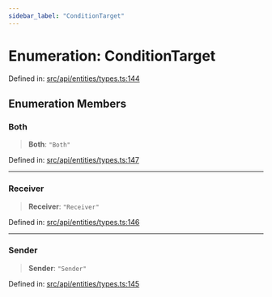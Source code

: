 ```yaml
---
sidebar_label: "ConditionTarget"
---
```


# Enumeration: ConditionTarget

Defined in: [src/api/entities/types.ts:144](https://github.com/PolymeshAssociation/polymesh-sdk/blob/bee6a2fe7a8ce5db42a6982e793782182cde2153/src/api/entities/types.ts#L144)

## Enumeration Members

### Both

> **Both**: `"Both"`

Defined in: [src/api/entities/types.ts:147](https://github.com/PolymeshAssociation/polymesh-sdk/blob/bee6a2fe7a8ce5db42a6982e793782182cde2153/src/api/entities/types.ts#L147)

***

### Receiver

> **Receiver**: `"Receiver"`

Defined in: [src/api/entities/types.ts:146](https://github.com/PolymeshAssociation/polymesh-sdk/blob/bee6a2fe7a8ce5db42a6982e793782182cde2153/src/api/entities/types.ts#L146)

***

### Sender

> **Sender**: `"Sender"`

Defined in: [src/api/entities/types.ts:145](https://github.com/PolymeshAssociation/polymesh-sdk/blob/bee6a2fe7a8ce5db42a6982e793782182cde2153/src/api/entities/types.ts#L145)
